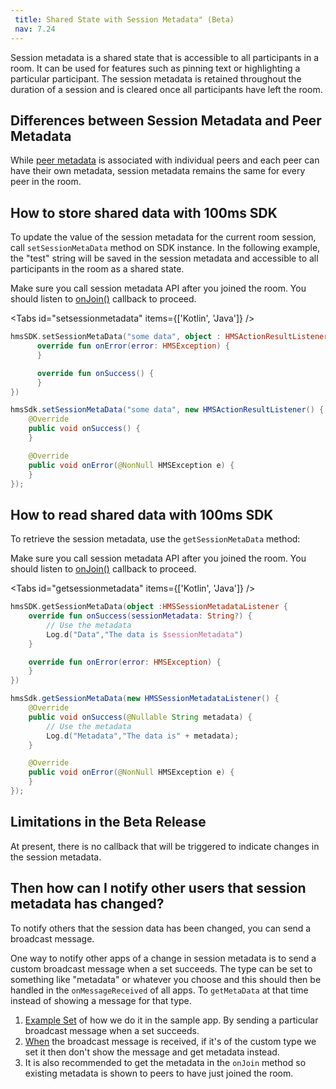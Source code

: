 ```yaml
---
 title: Shared State with Session Metadata" (Beta)
 nav: 7.24
---
```


Session metadata is a shared state that is accessible to all participants in a room. It can be used for features such as pinning text or highlighting a particular participant. The session metadata is retained throughout the duration of a session and is cleared once all participants have left the room.

## Differences between Session Metadata and Peer Metadata

While [peer metadata](https://www.100ms.live/docs/android/v2/how--to-guides/interact-with-room/peer/peer-metadata-update) is associated with individual peers and each peer can have their own metadata, session metadata remains the same for every peer in the room.

## How to store shared data with 100ms SDK

To update the value of the session metadata for the current room session, call `setSessionMetaData` method on SDK instance. In the following example, the "test" string will be saved in the session metadata and accessible to all participants in the room as a shared state.

Make sure you call session metadata API after you joined the room. You should listen to [onJoin()](https://www.100ms.live/docs/android/v2/how--to-guides/set-up-video-conferencing/join#call-join) callback to proceed.

<Tabs id="setsessionmetadata" items={['Kotlin', 'Java']} />

<Tab id='setsessionmetadata-0'>

```kotlin
hmsSDK.setSessionMetaData("some data", object : HMSActionResultListener {
      override fun onError(error: HMSException) {
      }

      override fun onSuccess() {          
      }
})
```

</Tab>

<Tab id='setsessionmetadata-1'>

```java
hmsSdk.setSessionMetaData("some data", new HMSActionResultListener() {
    @Override
    public void onSuccess() {
    }

    @Override
    public void onError(@NonNull HMSException e) {
    }
});

```

</Tab>

## How to read shared data with 100ms SDK

To retrieve the session metadata, use the `getSessionMetaData` method:

Make sure you call session metadata API after you joined the room. You should listen to [onJoin()](https://www.100ms.live/docs/ios/v2/how--to-guides/set-up-video-conferencing/join#call-join) callback to proceed.

<Tabs id="getsessionmetadata" items={['Kotlin', 'Java']} />

<Tab id='getsessionmetadata-0'>

```kotlin
hmsSDK.getSessionMetaData(object :HMSSessionMetadataListener {
    override fun onSuccess(sessionMetadata: String?) {
        // Use the metadata
        Log.d("Data","The data is $sessionMetadata")
    }

    override fun onError(error: HMSException) {
    }
})
```

</Tab>

<Tab id='getsessionmetadata-1'>

```java
hmsSdk.getSessionMetaData(new HMSSessionMetadataListener() {
    @Override
    public void onSuccess(@Nullable String metadata) {
        // Use the metadata
        Log.d("Metadata","The data is" + metadata);
    }

    @Override
    public void onError(@NonNull HMSException e) {
    }
});

```

</Tab>

## Limitations in the Beta Release

At present, there is no callback that will be triggered to indicate changes in the session metadata.

## Then how can I notify other users that session metadata has changed?

To notify others that the session data has been changed, you can send a broadcast message.

One way to notify other apps of a change in session metadata is to send a custom broadcast message when a set succeeds. The type can be set to something like "metadata" or whatever you choose and this should then be handled in the `onMessageReceived` of all apps. To `getMetaData` at that time instead of showing a message for that type.

1. [Example Set](https://github.com/100mslive/100ms-android/blob/236a34ec8ade318a164765b7ae41dee694039cbc/app/src/main/java/live/hms/app2/ui/meeting/MeetingViewModel.kt#L1379) of how we do it in the sample app. By sending a particular broadcast message when a set succeeds.
2. [When](https://github.com/100mslive/100ms-android/blob/236a34ec8ade318a164765b7ae41dee694039cbc/app/src/main/java/live/hms/app2/ui/meeting/MeetingViewModel.kt#L621) the broadcast message is received, if it's of the custom type we set it then don't show the message and get metadata instead. 
3. It is also recommended to get the metadata in the `onJoin` method so existing metadata is shown to peers to have just joined the room.
